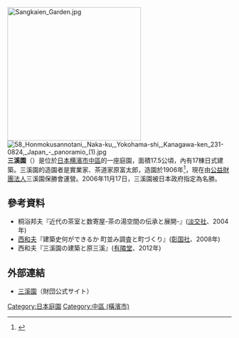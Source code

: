 [[File:Sangkaien_Garden.jpg|300px]]
[[File:58_Honmokusannotani,_Naka-ku,_Yokohama-shi,_Kanagawa-ken_231-0824,_Japan_-_panoramio_(1).jpg|thumb]]
'''三溪園'''（{{lang-ja|さんけいえん}}）是位於[[日本|日本]][[横濱市|横濱市]][[中區_(横濱市)|中區]]的一座庭園，面積17.5公頃，內有17棟日式建築。三溪園的造園者是實業家、茶道家原富太郎，造園於1906年<ref name="kanagawa-kankou">{{Cite web |url=http://www.kanagawa-kankou.or.jp/seeing/100sen50sen/keisyo/area-yokohama/post-9.html |title=三渓園 - 神奈川県観光協会 |access-date=2017-01-09 |archive-url=https://web.archive.org/web/20141026140847/http://www.kanagawa-kankou.or.jp/seeing/100sen50sen/keisyo/area-yokohama/post-9.html |archive-date=2014-10-26 |dead-url=yes }}</ref>，現在由[[公益財團法人|公益財團法人]]三溪園保勝會運營。2006年11月17日，三溪園被日本政府指定為名勝。
== 參考資料 ==
{{Reflist}}
* 桐浴邦夫『近代の茶室と数寄屋-茶の湯空間の伝承と展開-』([[淡交社|淡交社]]、2004年)
* [[西和夫|西和夫]]『建築史何ができるか 町並み調査と町づくり』([[彰国社|彰国社]]、2008年)
* 西和夫『三溪園の建築と原三溪』([[有隣堂|有隣堂]]、2012年)
== 外部連結 ==
{{Commons|Category:Sankeien_Garden}}
* [http://www.sankeien.or.jp 三溪園]{{Wayback|url=http://www.sankeien.or.jp/ |date=20200919082137 }}（財団公式サイト）
[[Category:日本庭園|Category:日本庭園]]
[[Category:中區_(橫濱市)|Category:中區 (橫濱市)]]